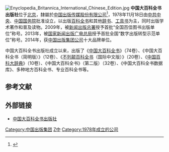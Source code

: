 [[File:Enyclopedia_Britannica_International_Chinese_Edition.jpg|thumb]]
'''中国大百科全书出版社'''位于[[北京|北京]]，隸屬於[[中国出版传媒股份有限公司|中国出版传媒股份有限公司]]<ref>{{cite news |title=中国大百科全书出版社：为一套书而成立 与改革开放同行 |url=http://www.xinhuanet.com/book/2018-08/30/c_129943123.htm |accessdate=2020-11-20 |archive-date=2020-11-27 |archive-url=https://web.archive.org/web/20201127124049/http://www.xinhuanet.com/book/2018-08/30/c_129943123.htm |dead-url=no }}</ref>，1978年11月18日由[[中共中央|中共中央]]、[[中国国务院|中国国务院]]批准设立，以出版[[百科全书|百科全书]]和其他[[辞书|辞书]]、[[工具书|工具书]]为主，同时出版学术著作和普及读物。2009年，被[[新闻出版总署|新闻出版总署]]授予首批“全国百佳图书出版单位”称号。2013年，被[[国家新闻出版广电总局|国家新闻出版广电总局]]授予首批全国“数字出版转型示范单位”称号。2014年，获[[中国出版集团公司|中国出版集团公司]]十大品牌单位。

中国大百科全书出版社成立以来，出版了《[[中国大百科全书|中国大百科全书]]》（74卷）、《中国大百科全书（简明版）》（12卷）、《[[不列颠百科全书|不列颠百科全书]]（国际中文版）》（20卷）、《[[中国百科大辞典|中国百科大辞典]]》（10卷）、《中国大百科全书》（第二版）（32卷）、《中国大百科全书数据库》、多种地方百科全书、专业百科全书等。

==参考文献==
{{reflist}}

==外部链接==
*[https://web.archive.org/web/20101218000922/http://www.ecph.com.cn/main/ 中国大百科全书出版社]
{{Authority control}}
[[Category:中国出版集团|Category:中国出版集团]]
[[Category:中华人民共和国时期北京出版社|Z中]]
[[Category:1978年成立的公司|Category:1978年成立的公司]]
